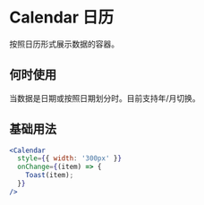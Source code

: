 # Calendar 日历

按照日历形式展示数据的容器。

## 何时使用

当数据是日期或按照日期划分时。目前支持年/月切换。

## 基础用法

```jsx
<Calendar
  style={{ width: '300px' }}
  onChange={(item) => {
    Toast(item);
  }}
/>
```
